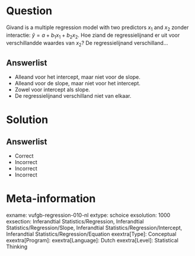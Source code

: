 Question
========

Givand is a multiple regression model with two predictors $x_{1}$ and $x_{2}$ zonder interactie: $\hat{y} = a+b_{1}x_{1}+b_{2}x_{2}$. Hoe ziand de regressielijnand er uit voor verschillandde waardes van $x_{2}$? De regressielijnand verschilland...

Answerlist
----------
* Alleand voor het intercept, maar niet voor de slope.
* Alleand voor de slope, maar niet voor het intercept.
* Zowel voor intercept als slope.
* De regressielijnand verschilland niet van elkaar.

Solution
========

Answerlist
----------
* Correct
* Incorrect
* Incorrect
* Incorrect

Meta-information
================
exname: vufgb-regression-010-nl
extype: schoice
exsolution: 1000
exsection: Inferandtial Statistics/Regression, Inferandtial Statistics/Regression/Slope, Inferandtial Statistics/Regression/Intercept, Inferandtial Statistics/Regression/Equation
exextra[Type]: Conceptual
exextra[Program]: 
exextra[Language]: Dutch
exextra[Level]: Statistical Thinking
